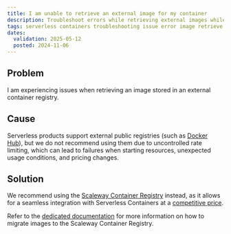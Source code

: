 ```yaml
---
title: I am unable to retrieve an external image for my container
description: Troubleshoot errors while retrieving external images while using Scaleway Serverless Containers.
tags: serverless containers troubleshooting issue error image retrieve external public registry
dates:
  validation: 2025-05-12
  posted: 2024-11-06
---
```


## Problem

I am experiencing issues when retrieving an image stored in an external container registry.

## Cause

Serverless products support external public registries (such as [Docker Hub](https://hub.docker.com/)), but we do not recommend using them due to uncontrolled rate limiting, which can lead to failures when starting resources, unexpected usage conditions, and pricing changes.

## Solution

We recommend using the [Scaleway Container Registry](/container-registry/) instead, as it allows for a seamless integration with Serverless Containers at a [competitive price](/container-registry/faq/#how-am-i-billed-for-scaleway-container-registry).

Refer to the [dedicated documentation](/serverless-containers/api-cli/migrate-external-image-to-scaleway-registry/) for more information on how to migrate images to the Scaleway Container Registry. 
